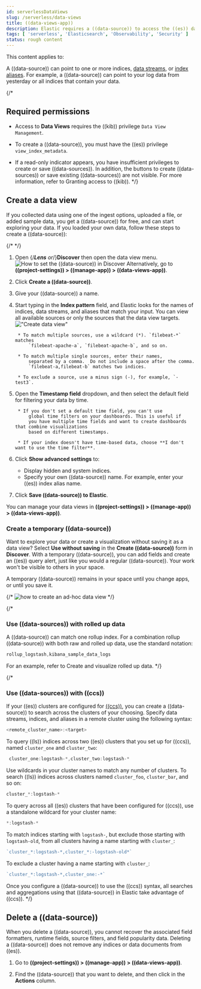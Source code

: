 ```yaml
---
id: serverlessDataViews
slug: /serverless/data-views
title: ((data-views-app))
description: Elastic requires a ((data-source)) to access the ((es)) data that you want to explore.
tags: [ 'serverless', 'Elasticsearch', 'Observability', 'Security' ]
status: rough content
---
```



<RoughContent />

This content applies to: <DocBadge template="elasticsearch" slug="/serverless/elasticsearch/what-is-elasticsearch-serverless" /> <DocBadge template="observability" slug="/serverless/observability/what-is-observability-serverless" /> <DocBadge template="security" slug="/serverless/security/what-is-security-serverless" /> 

A ((data-source)) can point to one or more indices, [data streams](((ref))/data-streams.html), or [index aliases](((ref))/alias.html).
For example, a ((data-source)) can point to your log data from yesterday or all indices that contain your data.

{/* <div id="data-views-read-only-access"></div>

## Required permissions

* Access to **Data Views** requires the <DocLink id="enKibanaKibanaRoleManagement">((kib)) privilege</DocLink>
    `Data View Management`.

* To create a ((data-source)), you must have the <DocLink id="enKibanaKibanaRoleManagement">((es)) privilege</DocLink> 
    `view_index_metadata`.

* If a read-only indicator appears, you have insufficient privileges
    to create or save ((data-sources)). In addition, the buttons to create ((data-sources)) or
    save existing ((data-sources)) are not visible. For more information,
    refer to <DocLink id="enKibanaXpackSecurityAuthorization">Granting access to ((kib))</DocLink>.
*/}

<div id="settings-create-pattern"></div>

## Create a data view

If you collected data using one of the ingest options, uploaded a file, or added sample data, you get a ((data-source)) for free, and can start exploring your data.
If you loaded your own data, follow these steps to create a ((data-source)):

{/* <DocImage size="m" url="images/discover-find-data-view.png" alt="How to set the ((data-source)) in Discover" /> */}

 1. Open {/***Lens** or*/}**Discover** then open the data view menu.
    ![How to set the ((data-source)) in Discover](images/discover-find-data-view.png)
    Alternatively, go to **((project-settings)) > ((manage-app)) > ((data-views-app))**.

1. Click **Create a ((data-source))**.

1. Give your ((data-source)) a name.

1. Start typing in the **Index pattern** field, and Elastic looks for the names of
    indices, data streams, and aliases that match your input. You can
    view all available sources or only the sources that the data view targets.
    !["Create data view"](images/discover-create-data-view.png)

        * To match multiple sources, use a wildcard (*). `filebeat-*` matches
            `filebeat-apache-a`, `filebeat-apache-b`, and so on.

        * To match multiple single sources, enter their names,
            separated by a comma.  Do not include a space after the comma.
            `filebeat-a,filebeat-b` matches two indices.

        * To exclude a source, use a minus sign (-), for example, `-test3`.

1. Open the **Timestamp field** dropdown,
    and then select the default field for filtering your data by time.

        * If you don't set a default time field, you can't use
            global time filters on your dashboards. This is useful if
            you have multiple time fields and want to create dashboards that combine visualizations
            based on different timestamps.

        * If your index doesn't have time-based data, choose **I don't want to use the time filter**.

1. Click **Show advanced settings** to:
    * Display hidden and system indices.
    * Specify your own ((data-source)) name. For example, enter your ((es)) index alias name.

1.  Click **Save ((data-source)) to Elastic**.

You can manage your data views in **((project-settings)) > ((manage-app)) > ((data-views-app))**.

### Create a temporary ((data-source))

Want to explore your data or create a visualization without saving it as a data view?
Select **Use without saving** in the **Create ((data-source))** form in **Discover**.
With a temporary ((data-source)), you can add fields and create an ((es)) query alert, just like you would a regular ((data-source)).
Your work won't be visible to others in your space.

A temporary ((data-source)) remains in your space until you change apps, or until you save it.

{/* ![how to create an ad-hoc data view](https://images.contentstack.io/v3/assets/bltefdd0b53724fa2ce/blte3a4f3994c44c0cc/637eb0c95834861044c21a25/ad-hoc-data-view.gif) */}

<DocCallOut title="Temporary ((data-sources)) are not available in the ((data-views-app)) app." />

{/* <div id="rollup-data-view"></div>

### Use ((data-sources)) with rolled up data

A ((data-source)) can match one rollup index.  For a combination rollup
((data-source)) with both raw and rolled up data, use the standard notation:

```ts
rollup_logstash,kibana_sample_data_logs
```
For an example, refer to <DocLink id="enKibanaDataRollups" section="try-it-create-and-visualize-rolled-up-data">Create and visualize rolled up data</DocLink>. */}

{/* <div id="management-cross-cluster-search"></div>

### Use ((data-sources)) with ((ccs))

If your ((es)) clusters are configured for [((ccs))](((ref))/modules-cross-cluster-search.html),
you can create a ((data-source)) to search across the clusters of your choosing.
Specify data streams, indices, and aliases in a remote cluster using the
following syntax:

```ts
<remote_cluster_name>:<target>
```

To query ((ls)) indices across two ((es)) clusters
that you set up for ((ccs)), named `cluster_one` and `cluster_two`:

```ts
 cluster_one:logstash-*,cluster_two:logstash-*
```

Use wildcards in your cluster names
to match any number of clusters. To search ((ls)) indices across
clusters named `cluster_foo`, `cluster_bar`, and so on:

```ts
cluster_*:logstash-*
```

To query across all ((es)) clusters that have been configured for ((ccs)),
use a standalone wildcard for your cluster name:

```ts
*:logstash-*
```

To match indices starting with `logstash-`, but exclude those starting with `logstash-old`, from
all clusters having a name starting with `cluster_`:

```ts
`cluster_*:logstash-*,cluster_*:-logstash-old*`
```

To exclude a cluster having a name starting with `cluster_`:

```ts
`cluster_*:logstash-*,cluster_one:-*`
```

Once you configure a ((data-source)) to use the ((ccs)) syntax, all searches and
aggregations using that ((data-source)) in Elastic take advantage of ((ccs)). */}

## Delete a ((data-source))

When you delete a ((data-source)), you cannot recover the associated field formatters, runtime fields, source filters,
and field popularity data.
Deleting a ((data-source)) does not remove any indices or data documents from ((es)).

<DocCallOut color="warning" title="Deleting a ((data-source)) breaks all visualizations, saved searches, and other saved objects that reference the data view." />

1. Go to **((project-settings)) > ((manage-app)) > ((data-views-app))**.

1. Find the ((data-source)) that you want to delete, and then
    click <DocIcon type="trash" title="Delete" /> in the **Actions** column.

